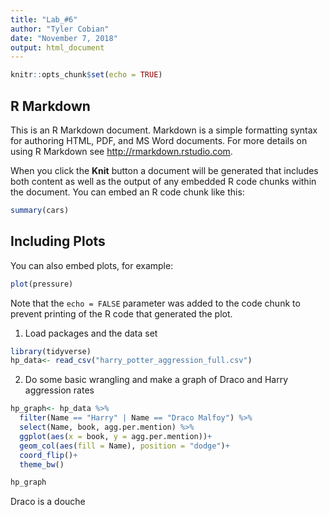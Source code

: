 ```yaml
---
title: "Lab_#6"
author: "Tyler Cobian"
date: "November 7, 2018"
output: html_document
---
```


```r
knitr::opts_chunk$set(echo = TRUE)
```

## R Markdown

This is an R Markdown document. Markdown is a simple formatting syntax for authoring HTML, PDF, and MS Word documents. For more details on using R Markdown see <http://rmarkdown.rstudio.com>.

When you click the **Knit** button a document will be generated that includes both content as well as the output of any embedded R code chunks within the document. You can embed an R code chunk like this:

```r
summary(cars)
```

## Including Plots

You can also embed plots, for example:

```r
plot(pressure)
```

Note that the `echo = FALSE` parameter was added to the code chunk to prevent printing of the R code that generated the plot.

1. Load packages and the data set
```r
library(tidyverse)
hp_data<- read_csv("harry_potter_aggression_full.csv")


```

2. Do some basic wrangling and make a graph of Draco and Harry aggression rates

```r
hp_graph<- hp_data %>% 
  filter(Name == "Harry" | Name == "Draco Malfoy") %>% 
  select(Name, book, agg.per.mention) %>% 
  ggplot(aes(x = book, y = agg.per.mention))+
  geom_col(aes(fill = Name), position = "dodge")+
  coord_flip()+
  theme_bw()

hp_graph

```

Draco is a douche 





